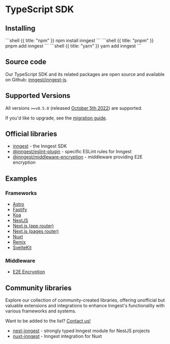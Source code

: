 
# TypeScript SDK

## Installing

<CodeGroup>
```shell {{ title: "npm" }}
npm install inngest
```
```shell {{ title: "pnpm" }}
pnpm add inngest
```
```shell {{ title: "yarn" }}
yarn add inngest
```
</CodeGroup>

## Source code

Our TypeScript SDK and its related packages are open source and available on Github: [<GithubIcon className="ml-2 inline-flex"/> inngest/inngest-js](https://github.com/inngest/inngest-js).

## Supported Versions

All versions `>=v0.5.0` (released [October 5th 2022](https://github.com/inngest/inngest-js/releases/tag/v0.5.0)) are supported.

If you'd like to upgrade, see the [migration guide](/docs/sdk/migration).

## Official libraries

- [inngest](https://www.npmjs.com/package/inngest) - the Inngest SDK
- [@inngest/eslint-plugin](https://www.npmjs.com/package/@inngest/eslint-plugin) - specific ESLint rules for Inngest
- [@inngest/middleware-encryption](https://www.npmjs.com/package/@inngest/middleware-encryption) - middleware providing E2E encryption

## Examples

### Frameworks

- [Astro](https://github.com/inngest/inngest-js/tree/main/examples/framework-astro)
- [Fastify](https://github.com/inngest/inngest-js/tree/main/examples/framework-fastify)
- [Koa](https://github.com/inngest/inngest-js/tree/main/examples/framework-koa)
- [NestJS](https://github.com/inngest/inngest-js/tree/main/examples/framework-nestjs)
- [Next.js (app router)](https://github.com/inngest/inngest-js/tree/main/examples/framework-nextjs-app-router)
- [Next.js (pages router)](https://github.com/inngest/inngest-js/tree/main/examples/framework-nextjs-pages-router)
- [Nuxt](https://github.com/inngest/inngest-js/tree/main/examples/framework-nuxt)
- [Remix](https://github.com/inngest/inngest-js/tree/main/examples/framework-remix)
- [SvelteKit](https://github.com/inngest/inngest-js/tree/main/examples/framework-sveltekit)

### Middleware

- [E2E Encryption](https://github.com/inngest/inngest-js/tree/main/examples/middleware-e2e-encryption)

## Community libraries

Explore our collection of community-created libraries, offering unofficial but valuable extensions and integrations to enhance Inngest's functionality with various frameworks and systems.

Want to be added to the list? [Contact us!](https://app.inngest.com/support)

- [nest-inngest](https://github.com/thawankeane/nest-inngest) - strongly typed Inngest module for NestJS projects
- [nuxt-inngest](https://www.npmjs.com/package/nuxt-inngest) - Inngest integration for Nuxt

